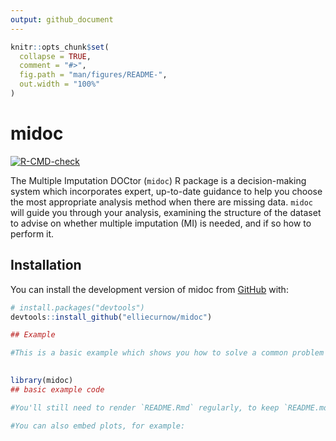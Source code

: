 ```yaml
---
output: github_document
---
```


<!-- README.md is generated from README.Rmd. Please edit that file -->

```r
knitr::opts_chunk$set(
  collapse = TRUE,
  comment = "#>",
  fig.path = "man/figures/README-",
  out.width = "100%"
)
```

# midoc

<!-- badges: start -->
[![R-CMD-check](https://github.com/elliecurnow/midoc/actions/workflows/R-CMD-check.yaml/badge.svg)](https://github.com/elliecurnow/midoc/actions/workflows/R-CMD-check.yaml)
<!-- badges: end -->

The Multiple Imputation DOCtor (`midoc`) R package is a decision-making system which incorporates expert, up-to-date guidance to help you choose the most appropriate analysis method when there are missing data. `midoc` will guide you through your analysis, examining the structure of the dataset to advise on whether multiple imputation (MI) is needed, and if so how to perform it. 

## Installation

You can install the development version of midoc from [GitHub](https://github.com/) with:

``` r
# install.packages("devtools")
devtools::install_github("elliecurnow/midoc")
```
```r
## Example

#This is a basic example which shows you how to solve a common problem
  
```

```r
library(midoc)
## basic example code
```

```r
#You'll still need to render `README.Rmd` regularly, to keep `README.md` up-to-date. `devtools::build_readme()` is handy for this.

#You can also embed plots, for example:

```


